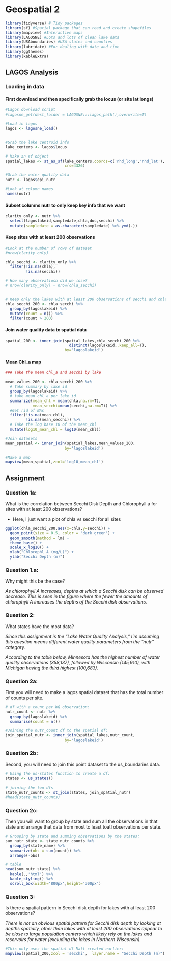 # Geospatial 2

```r
library(tidyverse) # Tidy packages
library(sf) #Spatial package that can read and create shapefiles 
library(mapview) #Interactive maps
library(LAGOSNE) #Lots and lots of clean lake data
library(USAboundaries) #USA states and counties
library(lubridate) #For dealing with date and time
library(ggthemes)
library(kableExtra)
```


## LAGOS Analysis


### Loading in data


#### First download and then specifically grab the locus (or site lat longs)
```r
#Lagos download script
#lagosne_get(dest_folder = LAGOSNE:::lagos_path(),overwrite=T)

#Load in lagos
lagos <- lagosne_load()


#Grab the lake centroid info
lake_centers <- lagos$locus

# Make an sf object 
spatial_lakes <- st_as_sf(lake_centers,coords=c('nhd_long','nhd_lat'),
                          crs=4326)

#Grab the water quality data
nutr <- lagos$epi_nutr

#Look at column names
names(nutr)
```

#### Subset columns nutr to only keep key info that we want


```r
clarity_only <- nutr %>%
  select(lagoslakeid,sampledate,chla,doc,secchi) %>%
  mutate(sampledate = as.character(sampledate) %>% ymd(.))

```


#### Keep sites with at least 200 observations 

```r

#Look at the number of rows of dataset
#nrow(clarity_only)

chla_secchi <- clarity_only %>%
  filter(!is.na(chla), 
         !is.na(secchi))

# How many observatiosn did we lose?
# nrow(clarity_only) - nrow(chla_secchi)


# Keep only the lakes with at least 200 observations of secchi and chla
chla_secchi_200 <- chla_secchi %>%
  group_by(lagoslakeid) %>%
  mutate(count = n()) %>%
  filter(count > 200)


```


#### Join water quality data to spatial data

```r
spatial_200 <- inner_join(spatial_lakes,chla_secchi_200 %>%
                            distinct(lagoslakeid,.keep_all=T),
                          by='lagoslakeid')


```

#### Mean Chl_a map

```r
### Take the mean chl_a and secchi by lake

mean_values_200 <- chla_secchi_200 %>%
  # Take summary by lake id
  group_by(lagoslakeid) %>%
  # take mean chl_a per lake id
  summarize(mean_chl = mean(chla,na.rm=T),
            mean_secchi=mean(secchi,na.rm=T)) %>%
  #Get rid of NAs
  filter(!is.na(mean_chl),
         !is.na(mean_secchi)) %>%
  # Take the log base 10 of the mean_chl
  mutate(log10_mean_chl = log10(mean_chl))

#Join datasets
mean_spatial <- inner_join(spatial_lakes,mean_values_200,
                          by='lagoslakeid') 

#Make a map
mapview(mean_spatial,zcol='log10_mean_chl')
```


## Assignment

### Question 1a: 
What is the correlation between Secchi Disk Depth and Chlorophyll a for
sites with at least 200 observations?

- Here, I just want a plot of chla vs secchi for all sites 

```r

ggplot(chla_secchi_200,aes(x=chla,y=secchi)) + 
  geom_point(size = 0.5, color = 'dark green') +
  geom_smooth(method = lm) +
  theme_base() + 
  scale_x_log10() +
  xlab("Chlorophl A (mg/L)") +
  ylab("Secchi Depth (m)")

```

### Question 1.a:
Why might this be the case? 

*As chlorophyll A increases, depths at which a Secchi disk can be observed decrease. This is seen in the figure where the fewer the amounts of chlorophyll A increases the depths of the Secchi disk observations.*

### Question 2:
What states have the most data? 

*Since this assignment is the "Lake Water Quality Analysis," I'm assuming this question means different water quality parameters from the "nutr" category.*

*According to the table below, Minnesota has the highest number of water quality observations (358,137), followed by Wisconsin (145,910), with Michigan having the third highest (100,683).*

### Question 2a:
First you will need to make a lagos spatial dataset that has the total 
number of counts per site.

```r

# df with a count per WQ observation:
nutr_count <- nutr %>%
  group_by(lagoslakeid) %>%
  summarise(count = n())

#Joining the nutr_count df to the spatial df:
join_spatial_nutr <- inner_join(spatial_lakes,nutr_count,
                          by='lagoslakeid')

```


### Question 2b:
Second, you will need to join this point dataset to the us_boundaries 
data. 

```r
# Using the us-states function to create a df:
states <- us_states()

# joining the two dfs
state_nutr_counts <- st_join(states, join_spatial_nutr)
#head(state_nutr_counts)
```


### Question 2c:
Then you will want to group by state and sum all the observations in that
state and arrange that data from most to least toatl observations per state. 

```r
# Grouping by state and summing observations by the states:
sum_nutr_state <- state_nutr_counts %>% 
  group_by(state_name) %>% 
  summarize(obs = sum(count)) %>% 
  arrange(-obs)

# table
head(sum_nutr_state) %>% 
  kable(.,'html') %>%
  kable_styling() %>%
  scroll_box(width='800px',height='300px')

```

### Question 3: 
Is there a spatial pattern in Secchi disk depth for lakes with at least 200 
observations?

*There is not an obvious spatial pattern for Secchi disk depth by looking at depths spatially, other than lakes with at least 200 observations appear to be close to large population centers which likely rely on the lakes and reservoirs for water (excluding the lakes in Northern Wisconsin).*

```r
#This only uses the spatial df Matt created earlier:
mapview(spatial_200,zcol = 'secchi',  layer.name = "Secchi Depth (m)")

```



